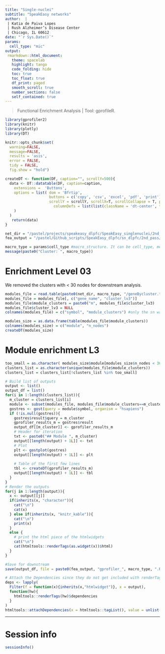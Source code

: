 ```yaml
---
title: "Single-nuclei"
subtitle: "SpeakEasy networks"
author:  |
 | Katia de Paiva Lopes 
 | Rush Alzheimer’s Disease Center
 | Chicago, IL 60612
date: "`r Sys.Date()`"
params:
  cell_type: "mic"
output: 
 rmarkdown::html_document:
   theme: spacelab
   highlight: tango
   code_folding: hide
   toc: true
   toc_float: true
   df_print: paged
   smooth_scroll: true
   number_sections: false
   self_contained: true  
---
```


> Functional Enrichment Analysis | Tool: gprofileR. 

```r
library(gprofiler2)
library(knitr)
library(plotly)
library(DT)

knitr::opts_chunk$set( 
  warning=FALSE,
  message=FALSE,
  results = 'asis',
  error = FALSE,
  tidy = FALSE,
  fig.show = "hold")
```

```r
createDT <- function(DF, caption="", scrollY=500){
  data <- DT::datatable(DF, caption=caption,
    extensions =  'Buttons',
    options = list( dom = 'Bfrtip', 
                    buttons = c('copy', 'csv', 'excel', 'pdf', 'print'), 
                    scrollY = scrollY, scrollX=T, scrollCollapse = T, paging = F,  
                      columnDefs = list(list(className = 'dt-center', targets = "_all"))
    )
  ) 
   return(data)
}
```

```r
net_dir = "/pastel/projects/speakeasy_dlpfc/SpeakEasy_singlenuclei/2nd_pass/snakemake-sn/results/"
fea_output = "/pastel/Github_scripts/SpeakEasy_dlpfc/sn_dlpfc/2nd_pass/FEA/gprofiler/"

macro_type = params$cell_type #macro_structure. It can be cell_type, metabolites, region of the brain. 
message(paste0("Cluster: ", macro_type))
```

# Enrichment Level 03
We removed the clusters with < 30 nodes for downstream analysis. 
```r
modules_file = read.table(paste0(net_dir, macro_type, "/geneBycluster.txt"), header = T)
modules_file = modules_file[, c("gene_name", "cluster_lv3")]
modules_file$module_clusters = paste0("m", modules_file$cluster_lv3)
modules_file$cluster_lv3 = NULL
colnames(modules_file) = c("symbol", "module_clusters") #only the sn was with gene_name instead of symbol

modules_size = as.data.frame(table(modules_file$module_clusters))
colnames(modules_size) = c("module", "n_nodes")
createDT(modules_size)
```

# Module enrichment L3 {.tabset .tabset-fade}
```r
too_small = as.character( modules_size$module[modules_size$n_nodes < 30]) # Get modules < 30 nodes to be removed
clusters_list = as.character(unique(modules_file$module_clusters))
clusters_list = clusters_list[!clusters_list %in% too_small]

# Build list of outputs
output <- list()
output_df = list()
for(i in 1:length(clusters_list)){
  m_cluster = clusters_list[i]
  module <- subset(modules_file, modules_file$module_clusters==m_cluster, select = c("symbol"))
  gostres <- gost(query = module$symbol, organism = "hsapiens")
  if (!is.null(gostres)){
    gostres$result$query = m_cluster
    gprofiler_results_m = gostres$result
    output_df[[m_cluster]] <- gprofiler_results_m
    # Header for iteration
    txt <- paste0("## Module ", m_cluster)
    output[[length(output) + 1L]] <- txt
    # Plot
    plt <- gostplot(gostres)
    output[[length(output) + 1L]] <- plt
    
    # Table of the first few lines
    tbl <- createDT(gprofiler_results_m)
    output[[length(output) + 1L]] <- tbl
  }
}
# Render the outputs
for(j in 1:length(output)){
  x <- output[[j]]
  if(inherits(x, "character")){
    cat("\n")
    cat(x)
  } else if(inherits(x, "knitr_kable")){
    cat("\n")
    print(x)
  }
  else {
    # print the html piece of the htmlwidgets
    cat("\n")
    cat(htmltools::renderTags(as.widget(x))$html)
  }
}

#Save for downstream
save(output_df, file = paste0(fea_output, "gprofiler_", macro_type, ".Rdata"))
```

```r
# Attach the Dependencies since they do not get included with renderTags(...)$html
deps <- lapply(
  Filter(f = function(x){inherits(x,"htmlwidget")}, x = output),
  function(hw){
    htmltools::renderTags(hw)$dependencies
  }
)
htmltools::attachDependencies(x = htmltools::tagList(), value = unlist(deps,recursive=FALSE))
```

---
# Session info
```r
sessionInfo()
```
